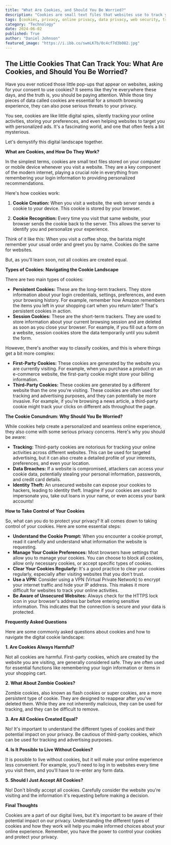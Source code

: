 ```yaml
---
title: "What Are Cookies, and Should You Be Worried?"
description: "Cookies are small text files that websites use to track your online activity. While they can personalize your experience, they also pose privacy risks. Learn about different types of cookies, how they work, and how to protect your privacy."
tags: [cookies, privacy, online privacy, data privacy, web security, tracking, internet security, digital privacy, web browsing, technology]
category: "Technology"
date: 2024-06-02
published: True
author: "Daniel Johnson"
featured_image: "https://i.ibb.co/swmLK7b/0c4cf7d3b082.jpg"
---
```


## The Little Cookies That Can Track You: What Are Cookies, and Should You Be Worried?

Have you ever noticed those little pop-ups that appear on websites, asking for your consent to use cookies? It seems like they're everywhere these days, and the truth is, you should be paying attention. While those tiny pieces of data called cookies are essential for a smooth browsing experience, they can also pose serious threats to your privacy. 

You see, cookies are like little digital spies, silently tracking your online activities, storing your preferences, and even helping websites to target you with personalized ads. It's a fascinating world, and one that often feels a bit mysterious.  

Let's demystify this digital landscape together.

**What are Cookies, and How Do They Work?**

In the simplest terms, cookies are small text files stored on your computer or mobile device whenever you visit a website. They are a key component of the modern internet, playing a crucial role in everything from remembering your login information to providing personalized recommendations. 

Here's how cookies work:

1. **Cookie Creation:** When you visit a website, the web server sends a cookie to your device. This cookie is stored by your browser.

2. **Cookie Recognition:**  Every time you visit that same website, your browser sends the cookie back to the server. This allows the server to identify you and personalize your experience.

Think of it like this: When you visit a coffee shop, the barista might remember your usual order and greet you by name. Cookies do the same for websites.

But, as you'll learn soon, not all cookies are created equal. 

**Types of Cookies: Navigating the Cookie Landscape**

There are two main types of cookies:

* **Persistent Cookies:**  These are the long-term trackers. They store information about your login credentials, settings, preferences, and even your browsing history. For example, remember how Amazon remembers the items you left in your shopping cart when you return later? That's persistent cookies in action.
* **Session Cookies:**  These are the short-term trackers. They are used to store information about your current browsing session and are deleted as soon as you close your browser. For example, if you fill out a form on a website, session cookies store the data temporarily until you submit the form.

However, there's another way to classify cookies, and this is where things get a bit more complex:

* **First-Party Cookies:**  These cookies are generated by the website you are currently visiting. For example, when you purchase a product on an e-commerce website, the first-party cookie might store your billing information.
* **Third-Party Cookies:**  These cookies are generated by a different website than the one you're visiting. These cookies are often used for tracking and advertising purposes, and they can potentially be more invasive. For example, if you're browsing a news article, a third-party cookie might track your clicks on different ads throughout the page.

**The Cookie Conundrum: Why Should You Be Worried?**

While cookies help create a personalized and seamless online experience, they also come with some serious privacy concerns. Here's why you should be aware:

* **Tracking:** Third-party cookies are notorious for tracking your online activities across different websites. This can be used for targeted advertising, but it can also create a detailed profile of your interests, preferences, and even your location.
* **Data Breaches:**  If a website is compromised, attackers can access your cookie data, potentially stealing your personal information, passwords, and credit card details.
* **Identity Theft:**   An unsecured website can expose your cookies to hackers, leading to identity theft. Imagine if your cookies are used to impersonate you, take out loans in your name, or even access your bank accounts!

**How to Take Control of Your Cookies**

So, what can you do to protect your privacy? It all comes down to taking control of your cookies. Here are some essential steps:

* **Understand the Cookie Prompt:** When you encounter a cookie prompt, read it carefully and understand what information the website is requesting.
* **Manage Your Cookie Preferences:** Most browsers have settings that allow you to manage your cookies. You can choose to block all cookies, allow only necessary cookies, or accept specific types of cookies.
* **Clear Your Cookies Regularly:** It's a good practice to clear your cookies regularly, especially after visiting websites that you don't trust.
* **Use a VPN:**  Consider using a VPN (Virtual Private Network) to encrypt your internet traffic and hide your IP address. This makes it more difficult for websites to track your online activities.
* **Be Aware of Unsecured Websites:** Always check for the HTTPS lock icon in your browser's address bar before entering sensitive information. This indicates that the connection is secure and your data is protected.

**Frequently Asked Questions**

Here are some commonly asked questions about cookies and how to navigate the digital cookie landscape:

**1. Are Cookies Always Harmful?**

Not all cookies are harmful. First-party cookies, which are created by the website you are visiting, are generally considered safe. They are often used for essential functions like remembering your login information or items in your shopping cart.

**2. What About Zombie Cookies?**

Zombie cookies, also known as flash cookies or super cookies, are a more persistent type of cookie. They are designed to reappear after you've deleted them. While they are not inherently malicious, they can be used for tracking, and they can be difficult to remove.

**3. Are All Cookies Created Equal?**

No! It's important to understand the different types of cookies and their potential impact on your privacy. Be cautious of third-party cookies, which can be used for tracking and advertising purposes.

**4. Is It Possible to Live Without Cookies?**

It is possible to live without cookies, but it will make your online experience less convenient. For example, you'll need to log in to websites every time you visit them, and you'll have to re-enter any form data.

**5. Should I Just Accept All Cookies?**

No! Don't blindly accept all cookies. Carefully consider the website you're visiting and the information it's requesting before making a decision.

**Final Thoughts**

Cookies are a part of our digital lives, but it's important to be aware of their potential impact on our privacy. Understanding the different types of cookies and how they work will help you make informed choices about your online experience. Remember, you have the power to control your cookies and protect your privacy. 